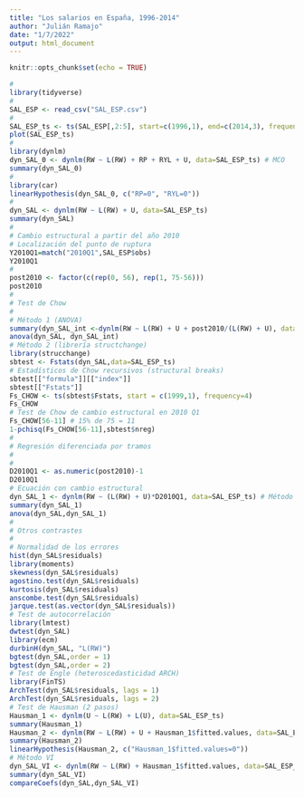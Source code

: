 ```yaml
---
title: "Los salarios en España, 1996-2014"
author: "Julián Ramajo"
date: "1/7/2022"
output: html_document
---
```


```r
knitr::opts_chunk$set(echo = TRUE)
```

```r
#
library(tidyverse)
#
SAL_ESP <- read_csv("SAL_ESP.csv")
#
SAL_ESP_ts <- ts(SAL_ESP[,2:5], start=c(1996,1), end=c(2014,3), frequency = 4)
plot(SAL_ESP_ts)
#
library(dynlm)
dyn_SAL_0 <- dynlm(RW ~ L(RW) + RP + RYL + U, data=SAL_ESP_ts) # MCO
summary(dyn_SAL_0)
#
library(car)
linearHypothesis(dyn_SAL_0, c("RP=0", "RYL=0"))
#
dyn_SAL <- dynlm(RW ~ L(RW) + U, data=SAL_ESP_ts)
summary(dyn_SAL)
#
# Cambio estructural a partir del año 2010
# Localización del punto de ruptura
Y2010Q1=match("2010Q1",SAL_ESP$obs)
Y2010Q1
#
post2010 <- factor(c(rep(0, 56), rep(1, 75-56)))
post2010
#
# Test de Chow
#
# Método 1 (ANOVA)
summary(dyn_SAL_int <-dynlm(RW ~ L(RW) + U + post2010/(L(RW) + U), data=SAL_ESP_ts))
anova(dyn_SAL, dyn_SAL_int)
# Método 2 (librería structchange)
library(strucchange)
sbtest <- Fstats(dyn_SAL,data=SAL_ESP_ts)
# Estadísticos de Chow recursivos (structural breaks)
sbtest[["formula"]][["index"]]
sbtest[["Fstats"]]
Fs_CHOW <- ts(sbtest$Fstats, start = c(1999,1), frequency=4)
Fs_CHOW
# Test de Chow de cambio estructural en 2010 Q1
Fs_CHOW[56-11] # 15% de 75 = 11
1-pchisq(Fs_CHOW[56-11],sbtest$nreg)
#
# Regresión diferenciada por tramos
#
#
D2010Q1 <- as.numeric(post2010)-1
D2010Q1
# Ecuación con cambio estructural
dyn_SAL_1 <- dynlm(RW ~ (L(RW) + U)*D2010Q1, data=SAL_ESP_ts) # Método 1
summary(dyn_SAL_1)
anova(dyn_SAL,dyn_SAL_1)
#
# Otros contrastes
#
# Normalidad de los errores
hist(dyn_SAL$residuals)
library(moments)
skewness(dyn_SAL$residuals)
agostino.test(dyn_SAL$residuals)
kurtosis(dyn_SAL$residuals)
anscombe.test(dyn_SAL$residuals)
jarque.test(as.vector(dyn_SAL$residuals))
# Test de autocorrelación
library(lmtest)
dwtest(dyn_SAL)
library(ecm)
durbinH(dyn_SAL, "L(RW)")
bgtest(dyn_SAL,order = 1)
bgtest(dyn_SAL,order = 2)
# Test de Engle (heteroscedasticidad ARCH)
library(FinTS)
ArchTest(dyn_SAL$residuals, lags = 1)
ArchTest(dyn_SAL$residuals, lags = 2)
# Test de Hausman (2 pasos)
Hausman_1 <- dynlm(U ~ L(RW) + L(U), data=SAL_ESP_ts)
summary(Hausman_1)
Hausman_2 <- dynlm(RW ~ L(RW) + U + Hausman_1$fitted.values, data=SAL_ESP_ts)
summary(Hausman_2)
linearHypothesis(Hausman_2, c("Hausman_1$fitted.values=0"))
# Método VI
dyn_SAL_VI <- dynlm(RW ~ L(RW) + Hausman_1$fitted.values, data=SAL_ESP_ts)
summary(dyn_SAL_VI)
compareCoefs(dyn_SAL,dyn_SAL_VI)
```
